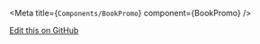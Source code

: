 
<Meta title={`Components/BookPromo`} component={BookPromo} />


  <Story story={stories.basic} />


<ArgsTable />

[Edit this on GitHub](https://github.com/wellcomecollection/wellcomecollection.org/edit/main/cardigan/stories/components/BookPromo/BookPromo.stories.mdx)
